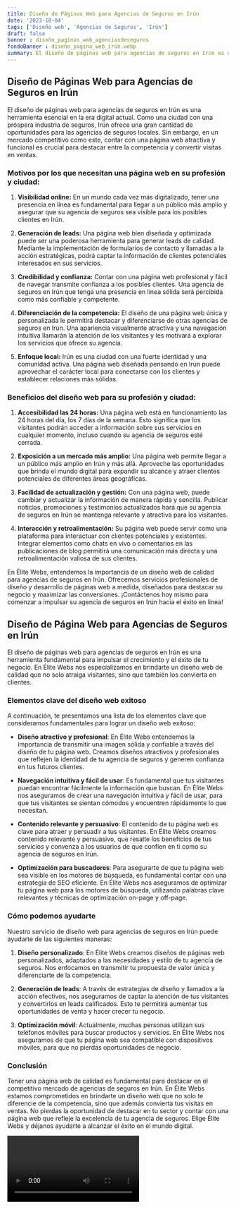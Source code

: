 ```yaml
---
title: Diseño de Páginas Web para Agencias de Seguros en Irún
date: '2023-10-04'
tags: ['Diseño web', 'Agencias de Seguros', 'Irún']
draft: false
banner : diseño_paginas_web_agenciasdeseguros
fondoBanner : diseño_pagina_web_irún.webp
summary: El diseño de páginas web para agencias de seguros en Irún es una herramienta esencial en la era digital actual. Como una ciudad con una próspera industria de seguros, Irún ofrece una gran cantidad de oportunidades para las agencias de seguros locales. Sin embargo, en un mercado competitivo como este, contar con una página web atractiva y funcional es crucial para destacar entre la competencia y convertir visitas en ventas.
---
```


## Diseño de Páginas Web para Agencias de Seguros en Irún

El diseño de páginas web para agencias de seguros en Irún es una herramienta esencial en la era digital actual. Como una ciudad con una próspera industria de seguros, Irún ofrece una gran cantidad de oportunidades para las agencias de seguros locales. Sin embargo, en un mercado competitivo como este, contar con una página web atractiva y funcional es crucial para destacar entre la competencia y convertir visitas en ventas.

### Motivos por los que necesitan una página web en su profesión y ciudad:

1. **Visibilidad online:** En un mundo cada vez más digitalizado, tener una presencia en línea es fundamental para llegar a un público más amplio y asegurar que su agencia de seguros sea visible para los posibles clientes en Irún.

2. **Generación de leads:** Una página web bien diseñada y optimizada puede ser una poderosa herramienta para generar leads de calidad. Mediante la implementación de formularios de contacto y llamadas a la acción estratégicas, podrá captar la información de clientes potenciales interesados en sus servicios.

3. **Credibilidad y confianza:** Contar con una página web profesional y fácil de navegar transmite confianza a los posibles clientes. Una agencia de seguros en Irún que tenga una presencia en línea sólida será percibida como más confiable y competente.

4. **Diferenciación de la competencia:** El diseño de una página web única y personalizada le permitirá destacar y diferenciarse de otras agencias de seguros en Irún. Una apariencia visualmente atractiva y una navegación intuitiva llamarán la atención de los visitantes y les motivará a explorar los servicios que ofrece su agencia.

5. **Enfoque local:** Irún es una ciudad con una fuerte identidad y una comunidad activa. Una página web diseñada pensando en Irún puede aprovechar el carácter local para conectarse con los clientes y establecer relaciones más sólidas.

### Beneficios del diseño web para su profesión y ciudad:

1. **Accesibilidad las 24 horas:** Una página web está en funcionamiento las 24 horas del día, los 7 días de la semana. Esto significa que los visitantes podrán acceder a información sobre sus servicios en cualquier momento, incluso cuando su agencia de seguros esté cerrada.

2. **Exposición a un mercado más amplio:** Una página web permite llegar a un público más amplio en Irún y más allá. Aproveche las oportunidades que brinda el mundo digital para expandir su alcance y atraer clientes potenciales de diferentes áreas geográficas.

3. **Facilidad de actualización y gestión:** Con una página web, puede cambiar y actualizar la información de manera rápida y sencilla. Publicar noticias, promociones y testimonios actualizados hará que su agencia de seguros en Irún se mantenga relevante y atractiva para los visitantes.

4. **Interacción y retroalimentación:** Su página web puede servir como una plataforma para interactuar con clientes potenciales y existentes. Integrar elementos como chats en vivo o comentarios en las publicaciones de blog permitirá una comunicación más directa y una retroalimentación valiosa de sus clientes.

En Élite Webs, entendemos la importancia de un diseño web de calidad para agencias de seguros en Irún. Ofrecemos servicios profesionales de diseño y desarrollo de páginas web a medida, diseñados para destacar su negocio y maximizar las conversiones. ¡Contáctenos hoy mismo para comenzar a impulsar su agencia de seguros en Irún hacia el éxito en línea!

<GifSeo />

<Cta />

## Diseño de Página Web para Agencias de Seguros en Irún

El diseño de páginas web para agencias de seguros en Irún es una herramienta fundamental para impulsar el crecimiento y el éxito de tu negocio. En Élite Webs nos especializamos en brindarte un diseño web de calidad que no solo atraiga visitantes, sino que también los convierta en clientes.

### Elementos clave del diseño web exitoso

A continuación, te presentamos una lista de los elementos clave que consideramos fundamentales para lograr un diseño web exitoso:

- **Diseño atractivo y profesional**: En Élite Webs entendemos la importancia de transmitir una imagen sólida y confiable a través del diseño de tu página web. Creamos diseños atractivos y profesionales que reflejen la identidad de tu agencia de seguros y generen confianza en tus futuros clientes.

- **Navegación intuitiva y fácil de usar**: Es fundamental que tus visitantes puedan encontrar fácilmente la información que buscan. En Élite Webs nos aseguramos de crear una navegación intuitiva y fácil de usar, para que tus visitantes se sientan cómodos y encuentren rápidamente lo que necesitan.

- **Contenido relevante y persuasivo**: El contenido de tu página web es clave para atraer y persuadir a tus visitantes. En Élite Webs creamos contenido relevante y persuasivo, que resalte los beneficios de tus servicios y convenza a los usuarios de que confíen en ti como su agencia de seguros en Irún.

- **Optimización para buscadores**: Para asegurarte de que tu página web sea visible en los motores de búsqueda, es fundamental contar con una estrategia de SEO eficiente. En Élite Webs nos aseguramos de optimizar tu página web para los motores de búsqueda, utilizando palabras clave relevantes y técnicas de optimización on-page y off-page.

### Cómo podemos ayudarte

Nuestro servicio de diseño web para agencias de seguros en Irún puede ayudarte de las siguientes maneras:

1. **Diseño personalizado**: En Élite Webs creamos diseños de páginas web personalizados, adaptados a las necesidades y estilo de tu agencia de seguros. Nos enfocamos en transmitir tu propuesta de valor única y diferenciarte de la competencia.

2. **Generación de leads**: A través de estrategias de diseño y llamados a la acción efectivos, nos aseguramos de captar la atención de tus visitantes y convertirlos en leads calificados. Esto te permitirá aumentar tus oportunidades de venta y hacer crecer tu negocio.

3. **Optimización móvil**: Actualmente, muchas personas utilizan sus teléfonos móviles para buscar productos y servicios. En Élite Webs nos aseguramos de que tu página web sea compatible con dispositivos móviles, para que no pierdas oportunidades de negocio.

### Conclusión

Tener una página web de calidad es fundamental para destacar en el competitivo mercado de agencias de seguros en Irún. En Élite Webs estamos comprometidos en brindarte un diseño web que no solo te diferencie de la competencia, sino que además convierta tus visitas en ventas. No pierdas la oportunidad de destacar en tu sector y contar con una página web que refleje la excelencia de tu agencia de seguros. Elige Élite Webs y déjanos ayudarte a alcanzar el éxito en el mundo digital.

<Video />

<CtaBot job='Agencias de Seguros' city='Irún'/>

<Gmaps query='Irún+españa+maps' />